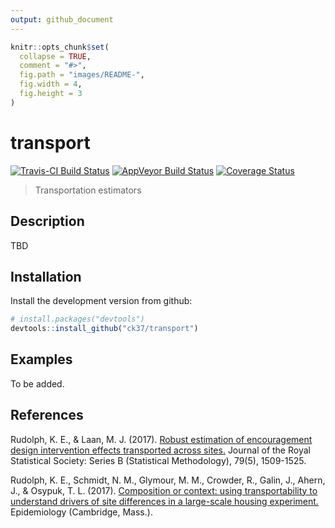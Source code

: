 ```yaml
---
output: github_document
---
```


```r
knitr::opts_chunk$set(
  collapse = TRUE,
  comment = "#>",
  fig.path = "images/README-",
  fig.width = 4,
  fig.height = 3
)
```

# transport

[![Travis-CI Build Status](https://travis-ci.org/ck37/transport.svg?branch=master)](https://travis-ci.org/ck37/transport)
[![AppVeyor Build  Status](https://ci.appveyor.com/api/projects/status/github/ck37/transport?branch=master&svg=true)](https://ci.appveyor.com/project/ck37/transport)
[![Coverage Status](https://img.shields.io/codecov/c/github/ck37/transport/master.svg)](https://codecov.io/github/ck37/transport?branch=master)

> Transportation estimators

## Description

TBD

## Installation

Install the development version from github:

```r
# install.packages("devtools")
devtools::install_github("ck37/transport")
```

## Examples

To be added.

## References

Rudolph, K. E., & Laan, M. J. (2017). [Robust estimation of encouragement design intervention effects transported across sites.](http://onlinelibrary.wiley.com/doi/10.1111/rssb.12213/full) Journal of the Royal Statistical Society: Series B (Statistical Methodology), 79(5), 1509-1525.

Rudolph, K. E., Schmidt, N. M., Glymour, M. M., Crowder, R., Galin, J., Ahern, J., & Osypuk, T. L. (2017). [Composition or context: using transportability to understand drivers of site differences in a large-scale housing experiment.](http://europepmc.org/abstract/med/29076878) Epidemiology (Cambridge, Mass.).
